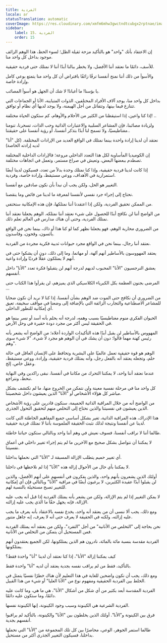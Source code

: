 ```yaml
---
title: الفردية
locale: ar
statusTranslation: automatic
coverImage: https://res.cloudinary.com/xmfm6mhw3gwctndtcubgx2rptnae/image/upload/v1740468922/small_cover_tratado_de_psicologia_revolucionaria_a4c0dca4e0.webp
sidebar:
    label: 15. الفردية
    order: 15
---
```

إن الاعتقاد بأنك "واحد" هو بالتأكيد مزحة ثقيلة الظل؛ لسوء الحظ، هذا الوهم الزائف موجود بداخل كل واحد منا.

للأسف، دائمًا ما نعتقد أننا الأفضل، ولا يخطر ببالنا أبدًا أننا لا نمتلك حتى فردية حقيقية.

والأسوأ من ذلك أننا نمنح أنفسنا ترفًا زائفًا بافتراض أن كل واحد منا يتمتع بوعي كامل وإرادة خاصة.

يا بؤسنا! ما أغبانا! لا شك أن الجهل هو أسوأ المصائب.

بداخل كل واحد منا، يوجد آلاف الأفراد المختلفين، الذوات المتباينة، الأنا أو الجماعات التي تتنازع فيما بينها، وتتقاتل من أجل الهيمنة، ولا يوجد لديها أي نظام أو توافق.

إذا كنا واعين، إذا استيقظنا من الكثير من الأحلام والأوهام، كم ستكون الحياة مختلفة! ..

ولزيادة مصائبنا، فإن المشاعر السلبية والاعتبارات الذاتية وحب الذات، تسحرنا، تنومنا مغناطيسيًا، ولا تسمح لنا أبدًا بتذكر أنفسنا، أو رؤية أنفسنا على حقيقتنا..

نعتقد أن لدينا إرادة واحدة بينما نمتلك في الواقع العديد من الإرادات المختلفة. (كل "أنا" لديه إرادته الخاصة)

إن الكوميديا المأساوية لكل هذا التعدد الداخلي مروعة؛ فالإرادات الداخلية المختلفة تصطدم ببعضها البعض، وتعيش في صراع مستمر، وتعمل في اتجاهات مختلفة.

إذا كانت لدينا فردية حقيقية، وإذا كنا نمتلك وحدة بدلاً من تعدد، فسيكون لدينا أيضًا استمرارية في الأهداف، ووعي مستيقظ، وإرادة خاصة، وفردية.

التغيير هو الحل، ولكن يجب أن نبدأ بأن نكون صادقين مع أنفسنا.

نحتاج إلى إجراء جرد نفسي لأنفسنا لمعرفة ما لدينا من فائض وما ينقصنا.

من الممكن تحقيق الفردية، ولكن إذا اعتقدنا أننا نمتلكها، فإن هذه الإمكانية ستختفي.

من الواضح أننا لن نكافح أبدًا للحصول على شيء نعتقد أننا نمتلكه. الوهم يجعلنا نعتقد أننا نمتلك الفردية، وحتى أن هناك مدارس في العالم تعلم ذلك.

من الضروري محاربة الوهم، فهو يجعلنا نظهر كما لو كنا هذا أو ذاك، بينما نحن في الواقع بائسون، وقحون، وفاسدون.

نعتقد أننا رجال، بينما نحن في الواقع مجرد حيوانات ثديية فكرية مجردة من الفردية.

يعتقد المهووسون بالأساطير أنهم آلهة، أو مهاتما، وما إلى ذلك، دون أن يشكوا حتى في أنهم لا يمتلكون عقلًا فرديًا وإرادة واعية.

يعشق النرجسيون "الأنا" المحبوب لديهم لدرجة أنهم لن يتقبلوا فكرة تعدد "الأنا" داخل أنفسهم.

المرضى بجنون العظمة بكل الكبرياء الكلاسيكي الذي يميزهم، لن يقرأوا هذا الكتاب حتى ...

من الضروري أن نكافح حتى الموت ضد الوهم بشأن أنفسنا، إذا كنا لا نريد أن نكون ضحايا للمشاعر الاصطناعية والتجارب الزائفة التي بالإضافة إلى وضعنا في مواقف سخيفة، تعيق أي إمكانية للتطور الداخلي.

الحيوان الفكري منوم مغناطيسيًا بسبب وهمه، لدرجة أنه يحلم بأنه أسد أو نسر بينما هو في الحقيقة ليس أكثر من مجرد دودة حقيرة في وحل الأرض.

المهووس بالأساطير لن يقبل أبدًا هذه التأكيدات الواردة أعلاه؛ من الواضح أنه يشعر بأنه رئيس كهنة مهما قالوا؛ دون أن يشك في أن الوهم هو مجرد لا شيء، "لا شيء سوى وهم".

الوهم هو قوة حقيقية تعمل عالميًا على البشرية وتحافظ على الإنسان العاقل في حالة حلم، وتجعله يعتقد أنه بالفعل رجل، وأنه يمتلك فردية حقيقية، وإرادة، ووعي مستيقظ، وعقل خاص، إلخ.

عندما نعتقد أننا واحد، لا يمكننا التحرك من مكاننا في أنفسنا، نبقى راكدين وفي النهاية ننحط، ونتراجع.

كل واحد منا في مرحلة نفسية معينة ولن نتمكن من الخروج منها، ما لم نكتشف بشكل مباشر كل هؤلاء الأشخاص أو "الأنا" الذين يعيشون داخل شخصيتنا.

من الواضح أنه من خلال المراقبة الذاتية الحميمة، سنكون قادرين على رؤية الأشخاص الذين يعيشون في نفسيتنا والذين نحتاج إلى التخلص منهم لتحقيق التحول الجذري.

هذا الإدراك، هذه المراقبة الذاتية، تغير بشكل أساسي جميع المفاهيم الخاطئة التي كانت لدينا عن أنفسنا ونتيجة لذلك نثبت الحقيقة الملموسة بأننا لا نمتلك فردية حقيقية.

طالما أننا لا نراقب أنفسنا، فسوف نعيش في وهم أننا واحد وبالتالي ستكون حياتنا خاطئة.

لا يمكننا أن نتواصل بشكل صحيح مع الآخرين ما لم يتم إجراء تغيير داخلي في أعماق نفسيتنا.

أي تغيير حميم يتطلب الإزالة المسبقة لـ "الأنا" التي نحملها بداخلنا.

لا يمكننا بأي حال من الأحوال إزالة هذه "الأنا" إذا لم نلاحظها في داخلنا.

أولئك الذين يشعرون بأنهم واحد، والذين يفكرون في أنفسهم على أنهم الأفضل، والذين لن يقبلوا أبدًا عقيدة الكثيرين، لا يرغبون أيضًا في مراقبة "الأنا" وبالتالي فإن أي إمكانية للتغيير تصبح مستحيلة بالنسبة لهم.

لا يمكن التغيير إذا لم يتم الإزالة، ولكن من يشعر بأنه يمتلك الفردية إذا قبل أنه يجب عليه الإزالة، فإنه يجهل حقًا ما الذي يجب عليه إزالته.

ومع ذلك، يجب ألا ننسى أن من يعتقد أنه واحد، يخدع نفسه بالاعتقاد بأنه يعرف ما يجب عليه إزالته، ولكنه في الحقيقة لا يعرف حتى أنه لا يعرف، إنه جاهل متنور.

نحن بحاجة إلى "التخلص من الأنانية" من أجل "التفرد"، ولكن من يعتقد أنه يمتلك الفردية فمن المستحيل أن يتمكن من التخلص من الأنانية.

الفردية مقدسة بنسبة مائة بالمائة، نادرون هم الذين يمتلكونها، لكن الجميع يعتقدون أنهم يمتلكونها.

كيف يمكننا إزالة "الأنا"، إذا كنا نعتقد أن لدينا "أنا" واحدة فقط؟

بالتأكيد، فقط من لم يراقب نفسه بجدية يعتقد أن لديه "أنا" واحدة فقط.

ومع ذلك، يجب أن نكون واضحين للغاية في هذا التعليم لأن هناك خطرًا نفسيًا يتمثل في الخلط بين الفردية الحقيقية ومفهوم نوع من "الأنا العليا" أو شيء من هذا القبيل.

الفردية المقدسة أبعد بكثير من أي شكل من أشكال "الأنا"، هي ما هي، وما كانت عليه دائمًا، وما ستكون عليه دائمًا.

الفردية الشرعية هي الكينونة وسبب وجود الكينونة، إنها الكينونة نفسها.

فرق بين الكينونة و"الأنا". أولئك الذين يخلطون بين "الأنا" والكينونة، بالتأكيد لم يراقبوا أنفسهم بجدية.

طالما استمر الجوهر، الوعي، محاصرًا بين كل تلك المجموعة من "الأنا" التي نحملها بداخلنا، فسيكون التغيير الجذري أكثر من مستحيل.

